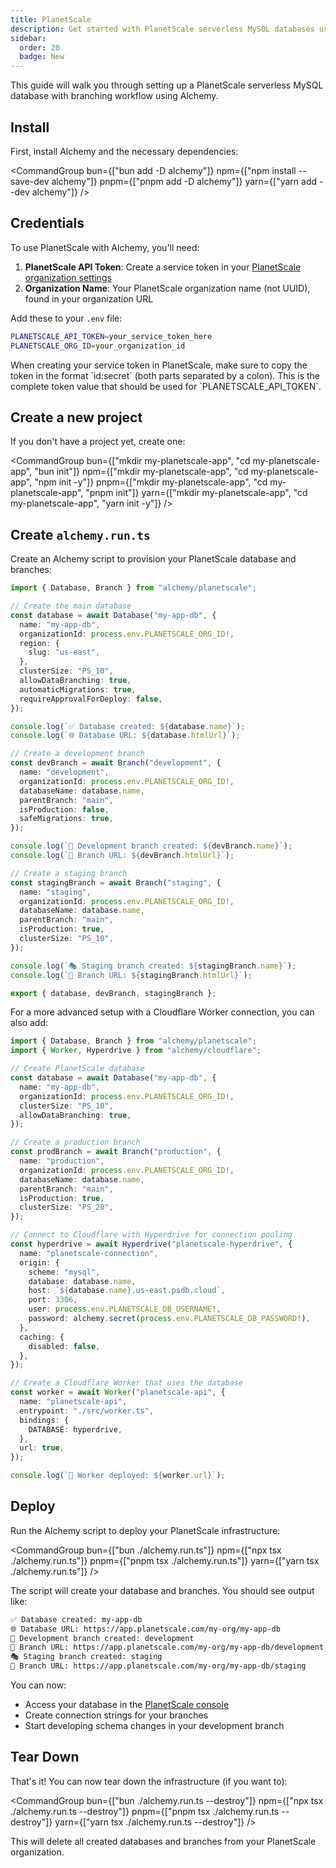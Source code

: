 ```yaml
---
title: PlanetScale
description: Get started with PlanetScale serverless MySQL databases using Alchemy's Infrastructure-as-Code approach for database and branch management.
sidebar:
  order: 20
  badge: New
---
```



This guide will walk you through setting up a PlanetScale serverless MySQL database with branching workflow using Alchemy.

## Install

First, install Alchemy and the necessary dependencies:

<CommandGroup
  bun={["bun add -D alchemy"]}
  npm={["npm install --save-dev alchemy"]}
  pnpm={["pnpm add -D alchemy"]}
  yarn={["yarn add --dev alchemy"]}
/>

## Credentials

To use PlanetScale with Alchemy, you'll need:

1. **PlanetScale API Token**: Create a service token in your [PlanetScale organization settings](https://app.planetscale.com/organization/settings/service-tokens)
2. **Organization Name**: Your PlanetScale organization name (not UUID), found in your organization URL

Add these to your `.env` file:

```sh title=".env"
PLANETSCALE_API_TOKEN=your_service_token_here
PLANETSCALE_ORG_ID=your_organization_id
```

<Aside type="caution">
  When creating your service token in PlanetScale, make sure to copy the token
  in the format `id:secret` (both parts separated by a colon). This is the
  complete token value that should be used for `PLANETSCALE_API_TOKEN`.
</Aside>

## Create a new project

If you don't have a project yet, create one:

<CommandGroup
  bun={["mkdir my-planetscale-app", "cd my-planetscale-app", "bun init"]}
  npm={["mkdir my-planetscale-app", "cd my-planetscale-app", "npm init -y"]}
  pnpm={["mkdir my-planetscale-app", "cd my-planetscale-app", "pnpm init"]}
  yarn={["mkdir my-planetscale-app", "cd my-planetscale-app", "yarn init -y"]}
/>

## Create `alchemy.run.ts`

Create an Alchemy script to provision your PlanetScale database and branches:

```ts
import { Database, Branch } from "alchemy/planetscale";

// Create the main database
const database = await Database("my-app-db", {
  name: "my-app-db",
  organizationId: process.env.PLANETSCALE_ORG_ID!,
  region: {
    slug: "us-east",
  },
  clusterSize: "PS_10",
  allowDataBranching: true,
  automaticMigrations: true,
  requireApprovalForDeploy: false,
});

console.log(`✅ Database created: ${database.name}`);
console.log(`🌐 Database URL: ${database.htmlUrl}`);

// Create a development branch
const devBranch = await Branch("development", {
  name: "development",
  organizationId: process.env.PLANETSCALE_ORG_ID!,
  databaseName: database.name,
  parentBranch: "main",
  isProduction: false,
  safeMigrations: true,
});

console.log(`🌿 Development branch created: ${devBranch.name}`);
console.log(`🔗 Branch URL: ${devBranch.htmlUrl}`);

// Create a staging branch
const stagingBranch = await Branch("staging", {
  name: "staging",
  organizationId: process.env.PLANETSCALE_ORG_ID!,
  databaseName: database.name,
  parentBranch: "main",
  isProduction: true,
  clusterSize: "PS_10",
});

console.log(`🎭 Staging branch created: ${stagingBranch.name}`);
console.log(`🔗 Branch URL: ${stagingBranch.htmlUrl}`);

export { database, devBranch, stagingBranch };
```

For a more advanced setup with a Cloudflare Worker connection, you can also add:

```ts
import { Database, Branch } from "alchemy/planetscale";
import { Worker, Hyperdrive } from "alchemy/cloudflare";

// Create PlanetScale database
const database = await Database("my-app-db", {
  name: "my-app-db",
  organizationId: process.env.PLANETSCALE_ORG_ID!,
  clusterSize: "PS_10",
  allowDataBranching: true,
});

// Create a production branch
const prodBranch = await Branch("production", {
  name: "production",
  organizationId: process.env.PLANETSCALE_ORG_ID!,
  databaseName: database.name,
  parentBranch: "main",
  isProduction: true,
  clusterSize: "PS_20",
});

// Connect to Cloudflare with Hyperdrive for connection pooling
const hyperdrive = await Hyperdrive("planetscale-hyperdrive", {
  name: "planetscale-connection",
  origin: {
    scheme: "mysql",
    database: database.name,
    host: `${database.name}.us-east.psdb.cloud`,
    port: 3306,
    user: process.env.PLANETSCALE_DB_USERNAME!,
    password: alchemy.secret(process.env.PLANETSCALE_DB_PASSWORD!),
  },
  caching: {
    disabled: false,
  },
});

// Create a Cloudflare Worker that uses the database
const worker = await Worker("planetscale-api", {
  name: "planetscale-api",
  entrypoint: "./src/worker.ts",
  bindings: {
    DATABASE: hyperdrive,
  },
  url: true,
});

console.log(`🚀 Worker deployed: ${worker.url}`);
```

## Deploy

Run the Alchemy script to deploy your PlanetScale infrastructure:

<CommandGroup
  bun={["bun ./alchemy.run.ts"]}
  npm={["npx tsx ./alchemy.run.ts"]}
  pnpm={["pnpm tsx ./alchemy.run.ts"]}
  yarn={["yarn tsx ./alchemy.run.ts"]}
/>

The script will create your database and branches. You should see output like:

```sh
✅ Database created: my-app-db
🌐 Database URL: https://app.planetscale.com/my-org/my-app-db
🌿 Development branch created: development
🔗 Branch URL: https://app.planetscale.com/my-org/my-app-db/development
🎭 Staging branch created: staging
🔗 Branch URL: https://app.planetscale.com/my-org/my-app-db/staging
```

You can now:

- Access your database in the [PlanetScale console](https://app.planetscale.com)
- Create connection strings for your branches
- Start developing schema changes in your development branch

## Tear Down

That's it! You can now tear down the infrastructure (if you want to):

<CommandGroup
  bun={["bun ./alchemy.run.ts --destroy"]}
  npm={["npx tsx ./alchemy.run.ts --destroy"]}
  pnpm={["pnpm tsx ./alchemy.run.ts --destroy"]}
  yarn={["yarn tsx ./alchemy.run.ts --destroy"]}
/>

This will delete all created databases and branches from your PlanetScale organization.
